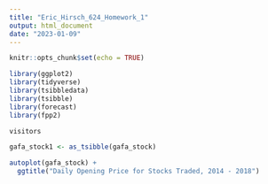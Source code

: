 ```yaml
---
title: "Eric_Hirsch_624_Homework_1"
output: html_document
date: "2023-01-09"
---
```


```r
knitr::opts_chunk$set(echo = TRUE)
```

```r

library(ggplot2)
library(tidyverse)
library(tsibbledata)
library(tsibble)
library(forecast)
library(fpp2)

visitors

gafa_stock1 <- as_tsibble(gafa_stock)

autoplot(gafa_stock) +
  ggtitle("Daily Opening Price for Stocks Traded, 2014 - 2018")
```

